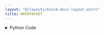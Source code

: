 ```yaml
---
layout: "@/layouts/block-docs-layout.astro"
title: WAVEPACKET
---
```



<PythonDocsDisplay docstring={docstring} />

<details>
<summary>Python Code</summary>
```python
import numpy as np
import scipy.sparse as spa
from scipy.sparse.linalg import splu
from flojoy import flojoy, OrderedPair, SmallMemory, DefaultParams
from typing import Optional


def gaussian_wavepacket(x, x0, k, sigma=0.1):
    # One dimensional Gaussian wavepacket.
    x = np.asarray(x)
    g = np.sqrt(1 / np.sqrt(np.pi) / sigma) * np.exp(-((x - x0) ** 2) / 2 / sigma**2)

    return np.exp(1j * k * (x - x0)) * g


def CrankNicolson(psi, V, x, dt):
    # Crank-Nicolson method for the 1D Schrodinger equation.

    # No. of spatial grid points
    J = x.size - 1
    dx = x[1] - x[0]

    # the external potential
    V_e = spa.diags(V)
    # the kinetic operator
    O_k = np.ones(J + 1)
    T = (-1 / 2 / dx**2) * spa.spdiags([O_k, -2 * O_k, O_k], [-1, 0, 1], J + 1, J + 1)

    # the two unitary matrices
    U2 = spa.eye(J + 1) + (1j * 0.5 * dt) * (T + V_e)
    U1 = spa.eye(J + 1) - (1j * 0.5 * dt) * (T + V_e)
    # splu requires CSC matrix format for efficient decomposition
    U2 = U2.tocsc()
    LU = splu(U2)

    b = U1.dot(psi)
    PSI_t = LU.solve(b)

    return PSI_t


memory_key = "WAVEPACKET"


@flojoy(inject_node_metadata=True)
def WAVEPACKET(
    default_params: DefaultParams,
    default: Optional[OrderedPair] = None,
    L_box: float = 20,
    center: float = 0,
    momentum: float = 5,
    sigma: float = 1,
    dt: float = 0.2,
) -> OrderedPair:
    """The WAVEPACKET node approximates the behaviour of a 1D Gaussian wavepacket in an infinite-well potential box.

    This example uses the Crank-Nicolson Method to solve the 1D Schrodinger equation.

    Further reading:
    http://staff.ustc.edu.cn/~zqj/posts/Numerical_TDSE/

    Parameters
    ----------
    L_box : float
        The width of the box in Bohr lengths.
    center : float
        The center of the initial wavepacket.
    momentum : float
        The momentum of the initial wavepacket.
    sigma : float
        The width of the initial wavepacket.
    dt : float
        Time steps in atomic units, 1 a.u. = 24.188 as.

    Returns
    -------
    OrderedPair
        The most recent wavepacket.
    """

    node_id = default_params.node_id

    psi_t = SmallMemory().read_memory(node_id, memory_key)
    if psi_t is None:
        initialize = True
    elif isinstance(psi_t, np.ndarray):
        initialize = False
    else:
        raise TypeError("Error loading object from SmallMemory.")

    # Box parameters.
    xmin = -L_box / 2.0  # left boundary
    J = 999  # No. of spatial grid points
    x = np.linspace(xmin, xmin + L_box, J + 1, endpoint=True)

    # The gaussian wavepacket as the initial wavefunction.
    psi0 = gaussian_wavepacket(x, x0=center, k=momentum, sigma=sigma)
    V_e = np.zeros_like(x)  # The externial potentials.

    # The time evolution of the Schrodinger equation.
    if initialize:
        PSI = CrankNicolson(psi0, V_e, x, dt)
    elif not initialize:
        PSI = CrankNicolson(psi_t, V_e, x, dt)

    SmallMemory().write_to_memory(node_id, memory_key, PSI)
    y = np.abs(PSI)

    return OrderedPair(x=x, y=y)

```
[Find this Flojoy Block on GitHub](https://github.com/flojoy-ai/blocks/blob/main/blocks/GENERATORS/SIMULATIONS/WAVEPACKET/WAVEPACKET.py)
</details>

## Example

<AppDisplay app={app} blockName="WAVEPACKET" client:visible />
